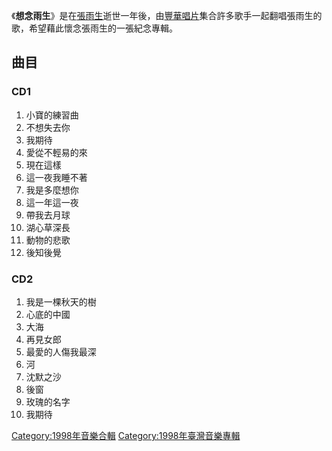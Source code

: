 {{Infobox album <!-- See Wikipedia:WikiProject_Albums -->
| name        = 想念雨生
| type        = [[紀念專輯|紀念專輯]]
| artist      = [[張雨生|張雨生]]
<!--| Cover       = NTributeSing-cover.gif -->
| cover       = NTributeListen-cover.gif
| released    = 1998年11月12日
| genre       = [[華語流行音樂|華語流行音樂]]
| label       = [[豐華唱片|豐華唱片]]
}}

《'''想念雨生'''》是在[[張雨生|張雨生]]逝世一年後，由[[豐華唱片|豐華唱片]]集合許多歌手一起翻唱張雨生的歌，希望藉此懷念張雨生的一張紀念專輯。

== 曲目 ==

=== CD1 ===

#小寶的練習曲     
#不想失去你
#我期待      
#愛從不輕易的來
#現在這樣 
#這一夜我睡不著
#我是多麼想你
#這一年這一夜
#帶我去月球
#湖心草深長         
#動物的悲歌
#後知後覺

=== CD2 ===

#我是一棵秋天的樹      
#心底的中國      
#大海     
#再見女郎
#最愛的人傷我最深
#河
#沈默之沙
#後窗
#玫瑰的名字
#我期待         
   
{{張雨生}}
{{專輯小作品}}

[[Category:1998年音樂合輯|Category:1998年音樂合輯]]
[[Category:1998年臺灣音樂專輯|Category:1998年臺灣音樂專輯]]